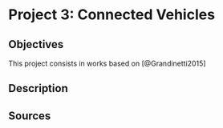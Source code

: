 # Project 3: Connected Vehicles

## Objectives {-}

This project consists in works based on [@Grandinetti2015]

## Description {-}

## Sources {-}